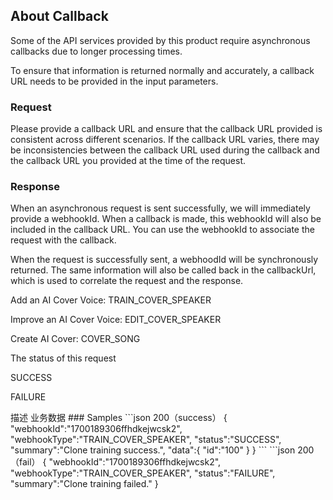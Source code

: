 ## About Callback

<p>Some of the API services provided by this product require asynchronous callbacks due to longer processing times.</p>
<p>To ensure that information is returned normally and accurately, a callback URL needs to be provided in the input parameters.</p>

### Request
Please provide a callback URL and ensure that the callback URL provided is consistent across different scenarios. If the callback URL varies, there may be inconsistencies between the callback URL used during the callback and the callback URL you provided at the time of the request.

### Response
When an asynchronous request is sent successfully, we will immediately provide a webhookId. When a callback is made, this webhookId will also be included in the callback URL. You can use the webhookId to associate the request with the callback.

<ResponseField name="webhookId" type="string">
  When the request is successfully sent, a webhoodId will be synchronously returned. The same information will also be called back in the callbackUrl, which is used to correlate the request and the response.
</ResponseField>

<ResponseField name="webhookType" type="string" >

Add an AI Cover Voice: TRAIN_COVER_SPEAKER

Improve an AI Cover Voice: EDIT_COVER_SPEAKER

Create AI Cover: COVER_SONG
</ResponseField>

<ResponseField name="status" type="string" >
The status of this request
<p>SUCCESS</p>
<p>FAILURE</p>

</ResponseField>

<ResponseField name="summary" type="string" >
描述
</ResponseField>

<ResponseField name="data" type="Object" >
  业务数据
</ResponseField>
### Samples
```json  200（success）
{
    "webhookId":"1700189306ffhdkejwcsk2",
    "webhookType":"TRAIN_COVER_SPEAKER",    
    "status":"SUCCESS",  
    "summary":"Clone training success.",  
    "data":{
        "id":"100"
    }
}
```
```json  200（fail）
{
    "webhookId":"1700189306ffhdkejwcsk2",
    "webhookType":"TRAIN_COVER_SPEAKER",    
    "status":"FAILURE",  
    "summary":"Clone training failed."
}